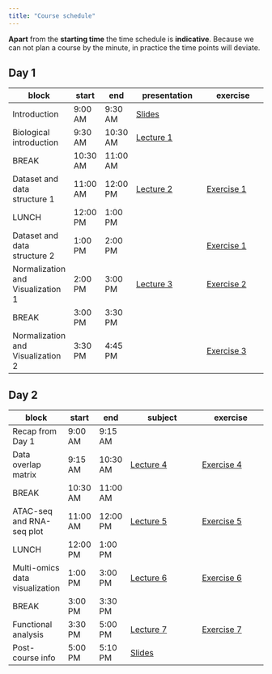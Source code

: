 ```yaml
---
title: "Course schedule"
---
```


::: {.callout-note}
**Apart** from the **starting time** the time schedule is **indicative**. Because we can not plan a course by the minute, in practice the time points will deviate. 
:::

## Day 1

| block   	| start    	| end      	| presentation                        	| exercise                        	|
|---------	|----------	|----------	|--------------------------------	|--------------------------------	|
| Introduction 	| 9:00 AM 	| 9:30 AM 	| [Slides](assets/pdf/01_introduction.pdf) | |
| Biological introduction	| 9:30 AM  	| 10:30 AM  	| [Lecture 1](assets/pdf/02_introduction_multiomics.pdf) | |
| BREAK	| 10:30 AM	|  11:00 AM	|  | |
| Dataset and data structure	1 | 11:00 AM	| 12:00 PM	| [Lecture 2](assets/pdf/03_data_structure.pdf) | [Exercise 1](https://sib-swiss.github.io/biology-informed-multiomics-training/day1/day1-1_dataset.html) |
| LUNCH	| 12:00 PM	| 1:00 PM	|  | |
| Dataset and data structure	2 | 1:00 PM	| 2:00 PM	| | [Exercise 1](https://sib-swiss.github.io/biology-informed-multiomics-training/day1/day1-1_dataset.html) |
| Normalization and Visualization 1 | 2:00 PM	| 3:00 PM	| [Lecture 3](assets/pdf/04_ normalization.pdf) | [Exercise 2](https://sib-swiss.github.io/biology-informed-multiomics-training/day1/day1-2_atac.html) |
| BREAK	| 3:00 PM	|  3:30 PM	|  | |
| Normalization and Visualization 2 | 3:30 PM	| 4:45 PM	|  | [Exercise 3](https://sib-swiss.github.io/biology-informed-multiomics-training/day1/day1-3_chip_rna.html) |

## Day 2

| block   	| start    	| end      	| subject                             	| exercise                        	|
|---------	|----------	|----------	|-------------------------------------	|--------------------------------	|
| Recap from Day 1	| 9:00 AM 	| 9:15 AM 	|  | |
| Data overlap matrix | 9:15 AM  	| 10:30 AM	| [Lecture 4](assets/pdf/05_data_overlapMatrix.pdf) | [Exercise 4](https://sib-swiss.github.io/biology-informed-multiomics-training/day2/day2-1_overlap_matrix.html) |
| BREAK	| 10:30 AM	|  11:00 AM	|  | |
| ATAC-seq and RNA-seq plot	| 11:00 AM	| 12:00 PM	| [Lecture 5](assets/pdf/06_atac_rna_plots.pdf) | [Exercise 5](https://sib-swiss.github.io/biology-informed-multiomics-training/day2/day2-2_atac_rna.html) |
| LUNCH	| 12:00 PM	| 1:00 PM	|  |
| Multi-omics data visualization	| 1:00 PM	| 3:00 PM	| [Lecture 6](assets/pdf/07_multiomics.pdf) | [Exercise 6](https://sib-swiss.github.io/biology-informed-multiomics-training/day2/day2-3_multiomics.html) |
| BREAK	| 3:00 PM	|  3:30 PM	|  | |
| Functional analysis	| 3:30 PM	| 5:00 PM	| [Lecture 7](assets/pdf/08_functional_analysis.pdf) | [Exercise 7](https://sib-swiss.github.io/biology-informed-multiomics-training/day2/day2-4_enrichment_analysis.html) |
| Post-course info	| 5:00 PM	| 5:10 PM	| [Slides](assets/pdf/09_post_course.pdf) | |